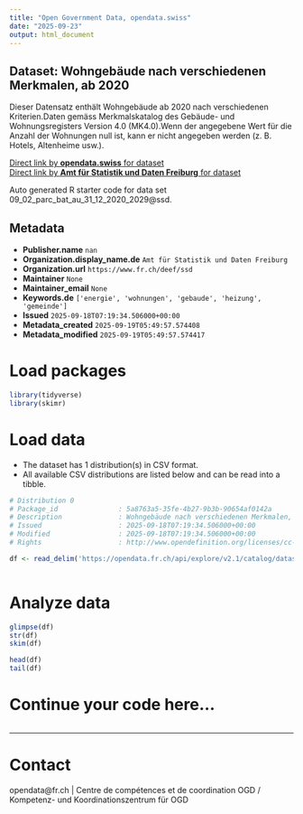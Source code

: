 ```yaml
---
title: "Open Government Data, opendata.swiss"
date: "2025-09-23"
output: html_document
---
```


## Dataset: Wohngebäude nach verschiedenen Merkmalen, ab 2020

Dieser Datensatz enthält Wohngebäude ab 2020 nach verschiedenen Kriterien.Daten gemäss Merkmalskatalog des Gebäude- und Wohnungsregisters Version 4.0 (MK4.0).Wenn der angegebene Wert für die Anzahl der Wohnungen null ist, kann er nicht angegeben werden (z. B. Hotels, Altenheime usw.).

[Direct link by **opendata.swiss** for dataset](https://opendata.swiss/de/dataset/wohngebaude-nach-verschiedenen-merkmalen-ab-2020)<br>
[Direct link by **Amt für Statistik und Daten Freiburg** for dataset](https://opendata.fr.ch/explore/dataset/09_02_parc_bat_au_31_12_2020_2029/)

Auto generated R starter code for data set 09_02_parc_bat_au_31_12_2020_2029@ssd.

## Metadata

- **Publisher.name** `nan`
- **Organization.display_name.de** `Amt für Statistik und Daten Freiburg`
- **Organization.url** `https://www.fr.ch/deef/ssd`
- **Maintainer** `None`
- **Maintainer_email** `None`
- **Keywords.de** `['energie', 'wohnungen', 'gebaude', 'heizung', 'gemeinde']`
- **Issued** `2025-09-18T07:19:34.506000+00:00`
- **Metadata_created** `2025-09-19T05:49:57.574408`
- **Metadata_modified** `2025-09-19T05:49:57.574417`


# Load packages

```r

library(tidyverse)
library(skimr)

```

# Load data

-   The dataset has 1 distribution(s) in CSV format.
-   All available CSV distributions are listed below and can be read into a tibble.

```r

# Distribution 0
# Package_id               : 5a8763a5-35fe-4b27-9b3b-90654af0142a
# Description              : Wohngebäude nach verschiedenen Merkmalen, ab 2020 (csv)
# Issued                   : 2025-09-18T07:19:34.506000+00:00
# Modified                 : 2025-09-18T07:19:34.506000+00:00
# Rights                   : http://www.opendefinition.org/licenses/cc-by-sa

df <- read_delim('https://opendata.fr.ch/api/explore/v2.1/catalog/datasets/09_02_parc_bat_au_31_12_2020_2029/exports/csv?use_labels=true')



```

# Analyze data

```r

glimpse(df)
str(df)
skim(df)

head(df)
tail(df)

```

# Continue your code here...

```r

```

------------------------------------------------------------------------

# Contact

opendata@fr.ch | Centre de compétences et de coordination OGD / Kompetenz- und Koordinationszentrum für OGD
